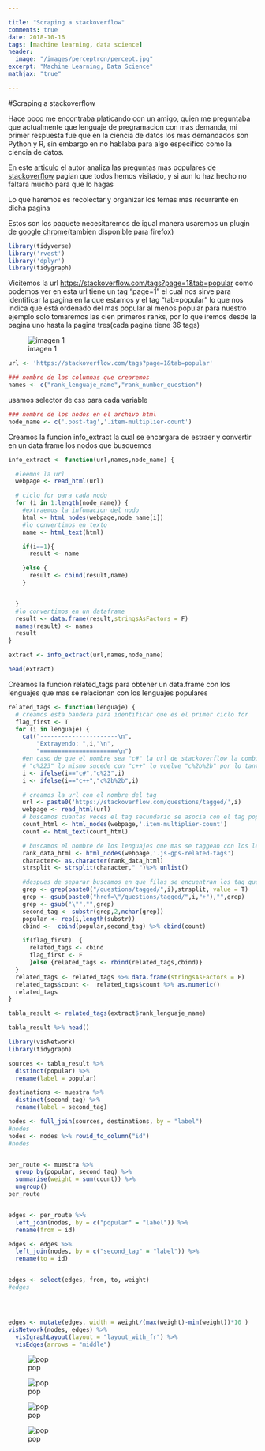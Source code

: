 ```yaml
---

title: "Scraping a stackoverflow"
comments: true
date: 2018-10-16
tags: [machine learning, data science]
header:
  image: "/images/perceptron/percept.jpg"
excerpt: "Machine Learning, Data Science"
mathjax: "true"

---
```


#Scraping a stackoverflow

Hace poco me encontraba platicando con un amigo, quien me preguntaba que actualmente que lenguaje de pregramacion con mas demanda, mi primer respuesta fue que en la ciencia de datos los mas demandados son Python y R, sin embargo en no hablaba para algo especifico como la ciencia de datos.

En este [articulo](link) el autor analiza las preguntas mas populares de [stackoverflow](link) pagian que todos hemos visitado, y si aun lo haz hecho no faltara mucho para que lo hagas

Lo que haremos es recolectar y organizar los temas mas recurrente en dicha pagina

Estos son los paquete necesitaremos de igual manera usaremos un plugin de [google chrome](https://chrome.google.com/webstore/detail/selectorgadget/mhjhnkcfbdhnjickkkdbjoemdmbfginb)(tambien disponible para firefox)


```r
library(tidyverse)
library('rvest')
library('dplyr')
library(tidygraph)
```

Vicitemos la url [https://stackoverflow.com/tags?page=1&tab=popular](https://stackoverflow.com/tags?page=1&tab=popular) como podemos ver en esta url tiene un tag  "page=1" el cual nos sirve para identificar la pagina en la que estamos y el tag "tab=popular" lo que nos indica que está ordenado del mas popular al menos popular para nuestro ejemplo solo tomaremos las cien primeros ranks, por lo que iremos desde la pagina uno hasta la pagina tres(cada pagina tiene 36 tags)

![imagen 1](images/captura1.png)

```r
url <- 'https://stackoverflow.com/tags?page=1&tab=popular'

```

```r
### nombre de las columnas que crearemos
names <- c("rank_lenguaje_name","rank_number_question")
```

usamos selector de css para cada variable
```r
### nombre de los nodos en el archivo html
node_name <- c('.post-tag','.item-multiplier-count')
```

Creamos la funcion info_extract la cual se encargara de estraer y convertir en un data frame los nodos que busquemos


```r

info_extract <- function(url,names,node_name) {

  #leemos la url
  webpage <- read_html(url)

  # ciclo for para cada nodo
  for (i in 1:length(node_name)) {
    #extraemos la infomacion del nodo
    html <- html_nodes(webpage,node_name[i])
    #lo convertimos en texto
    name <- html_text(html)

    if(i==1){
      result <- name

    }else {
      result <- cbind(result,name)
    }


  }
  #lo convertimos en un dataframe
  result <- data.frame(result,stringsAsFactors = F)
  names(result) <- names
  result
}
```




```r
extract <- info_extract(url,names,node_name)

head(extract)
```

Creamos la funcion related_tags para obtener un data.frame con los lenguajes que mas se relacionan con los lenguajes populares

```r

related_tags <- function(lenguaje) {
  # creamos esta bandera para identificar que es el primer ciclo for
  flag_first <- T
  for (i in lenguaje) {
    cat("----------------------\n",
        "Extrayendo: ",i,"\n",
        "======================\n")
    #en caso de que el nombre sea "c#" la url de stackoverflow la combierte en el tag
    # "c%223" lo mismo sucede con "c++" lo vuelve "c%2b%2b" por lo tanto haremos lo mismo
    i <- ifelse(i=="c#","c%23",i)
    i <- ifelse(i=="c++","c%2b%2b",i)

    # creamos la url con el nombre del tag
    url <- paste0('https://stackoverflow.com/questions/tagged/',i)
    webpage <- read_html(url)
    # buscamos cuantas veces el tag secundario se asocia con el tag popular
    count_html <- html_nodes(webpage,'.item-multiplier-count')
    count <- html_text(count_html)

    # buscamos el nombre de los lenguajes que mas se taggean con los lenguajes populares
    rank_data_html <- html_nodes(webpage,'.js-gps-related-tags')
    character<- as.character(rank_data_html)
    strsplit <- strsplit(character," ")%>% unlist()

    #despues de separar buscamos en que filas se encuentran los tag que nos importan
    grep <- grep(paste0("/questions/tagged/",i),strsplit, value = T)
    grep <- gsub(paste0("href=\"/questions/tagged/",i,"+"),"",grep)
    grep <- gsub("\"","",grep)
    second_tag <- substr(grep,2,nchar(grep))
    popular <- rep(i,length(substr))
    cbind <-  cbind(popular,second_tag) %>% cbind(count)

    if(flag_first)  {
      related_tags <- cbind
      flag_first <- F
      }else {related_tags <- rbind(related_tags,cbind)}
  }
  related_tags <- related_tags %>% data.frame(stringsAsFactors = F)
  related_tags$count <-  related_tags$count %>% as.numeric()
  related_tags
}
```

```r
tabla_result <- related_tags(extract$rank_lenguaje_name)
```

```r
tabla_result %>% head()
```

```r
library(visNetwork)
library(tidygraph)

sources <- tabla_result %>%
  distinct(popular) %>%
  rename(label = popular)

destinations <- muestra %>%
  distinct(second_tag) %>%
  rename(label = second_tag)

nodes <- full_join(sources, destinations, by = "label")
#nodes
nodes <- nodes %>% rowid_to_column("id")
#nodes


per_route <- muestra %>%  
  group_by(popular, second_tag) %>%
  summarise(weight = sum(count)) %>%
  ungroup()
per_route


edges <- per_route %>%
  left_join(nodes, by = c("popular" = "label")) %>%
  rename(from = id)

edges <- edges %>%
  left_join(nodes, by = c("second_tag" = "label")) %>%
  rename(to = id)


edges <- select(edges, from, to, weight)
#edges




edges <- mutate(edges, width = weight/(max(weight)-min(weight))*10 )
visNetwork(nodes, edges) %>%
  visIgraphLayout(layout = "layout_with_fr") %>%
  visEdges(arrows = "middle")
```

![pop](images/pop_js.png)

![pop](images/pop_java.png)

![pop](images/pop_py.png)

![pop](images/pop_r.png)


```r

```

```r

```

```r

```

```r

```

```r

```
